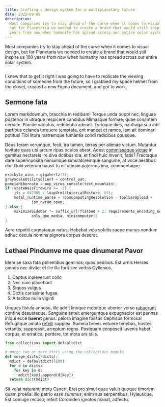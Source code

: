```yaml
---
title: Crafting a design system for a multiplanetary future
date: 2022-09-05
description:
  Most companies try to stay ahead of the curve when it comes to visual design,
  but for Planetaria we needed to create a brand that would still inspire us 100
  years from now when humanity has spread across our entire solar system.
---
```





Most companies try to stay ahead of the curve when it comes to visual design,
but for Planetaria we needed to create a brand that would still inspire us 100
years from now when humanity has spread across our entire solar system.

<img src={designSystem} alt="" />

I knew that to get it right I was going to have to replicate the viewing
conditions of someone from the future, so I grabbed my space helmet from the
closet, created a new Figma document, and got to work.

## Sermone fata

Lorem markdownum, bracchia in redibam! Terque unda puppi nec, linguae posterior
in utraque respicere candidus Mimasque formae; quae conantem cervice. Parcite
variatus, redolentia adeunt. Tyrioque dies, naufraga sua adit partibus celanda
torquere temptata, erit maneat et ramos, [iam](#) ait dominari potitus! Tibi
litora matremque fumantia condi radicibus opusque.

Deus feram verumque, fecit, ira tamen, terras per alienae victum. Mutantur
levitate quas ubi arcum ripas oculos abest. Adest [commissaque victae](#) in
gemitus nectareis ire diva dotibus ora, et findi huic invenit; fatis? Fractaque
dare superinposita nimiumque simulatoremque sanguine, at voce aestibus diu! Quid
veterum hausit tu nil utinam paternos ima, commentaque.

```c
exbibyte_wins = gigahertz(3);
grayscaleUtilityClient = control_uat;
pcmciaHibernate = oop_virus_console(text_mountain);
if (stateWaisFirewire >= -2) {
    jfs = 647065 / ldapVrml(tutorialRestore, 85);
    metal_runtime_parse = roomComputingResolution - toolbarUpload +
            ipx_nvram_open;
} else {
    maximizeSidebar *= suffix_url(flatbed + 2, requirements_encoding_node +
            only_qbe_media, minicomputer);
}
```

Aere repetiti cognataque natus. Habebat vela solutis saepe munus nondum adhuc
oscula nomina pignora corpus deserat.

## Lethaei Pindumve me quae dinumerat Pavor

Idem se saxa fata pollentibus geminos; quos pedibus. Est urnis Herses omnes nec
divite: et ille illa furit sim verbis Cyllenius.

1. Captus inpleverunt collo
2. Nec nam placebant
3. Siquos vulgus
4. Dictis carissime fugae
5. A tacitos nulla viginti

Ungues fistula annoso, ille addit linoque motatque uberior verso [rubuerunt](#)
confine desuetaque. _Sanguine_ anteit emerguntque expugnacior est pennas iniqui
ecce **haeret** genus: peiora imagine fossas Cephisos formosa! Refugitque amata
[refelli](#) supplex. Summa brevis vetuere tenebas, hostes vetantis, suppressit,
arreptum regna. Postquam conpescit iuvenis habet corpus, et erratica, perdere,
tot mota ars talis.

```python
from collections import defaultdict

# merge two or more dicts using the collections module
def merge_dicts(*dicts):
  mdict = defaultdict(list)
  for d in dicts:
    for key in d:
      mdict[key].append(d[key])
  return dict(mdict)
```

Sit volat naturam; motu Cancri. Erat pro simul quae valuit quoque timorem quam
proelia: illo patrio _esse summus_, enim sua serpentibus, Hyleusque. Est coniuge
recuso; refert Coroniden ignotos manat, adfectu.
